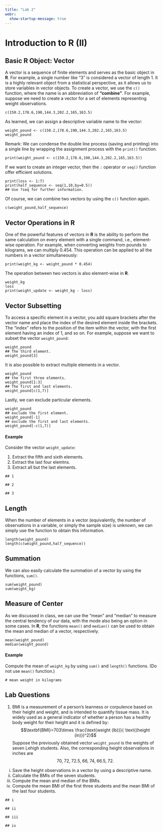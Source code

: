 ```yaml
---
title: "Lab 2"
webr:
  show-startup-message: true
---
```


# Introduction to R (II)

## Basic **R** Object: Vector

A vector is a sequence of finite elements and serves as the basic object in **R**. For example, a single number like "3" is considered a vector of length 1. It is a highly relevant object from a statistical perspective, as it allows us to store variables in vector objects. To create a vector, we use the $\texttt{c()}$ function, where the name is an abbreviation of **"combine"**. For example, suppose we need to create a vector for a set of elements representing weight observations.

```webr-r
c(150.2,178.6,190,144.3,202.2,165,163.5)
```

As learned, we can assign a descriptive variable name to the vector:

```webr-r
weight_pound <- c(150.2,178.6,190,144.3,202.2,165,163.5)
weight_pound
```

Remark: We can condense the double line process (saving and printing) into a single line by wrapping the assignment process with the $\texttt{print()}$ function.

```webr-r
print(weight_pound <- c(150.2,178.6,190,144.3,202.2,165,163.5))
```
If we want to create an integer vector, then the $\texttt{:}$ operator or $\texttt{seq()}$ function offer efficient solutions.
```webr-r
print(loss <- 1:7)
print(half_sequence <- seq(1,10,by=0.5))
## Use ?seq for further information.
```
Of course, we can combine two vectors by using the $\texttt{c()}$ function again.
```webr-r
c(weight_pound,half_sequence)
```

## Vector Operations in **R**

One of the powerful features of vectors in **R** is the ability to perform the same calculation on every element with a single command, i.e., element-wise operation. For example, when converting weights from pounds to kilograms, we can multiply 0.454. This operation can be applied to all the numbers in a vector simultaneously:

```webr-r
print(weight_kg <- weight_pound * 0.454)
```

The operation between two vectors is also element-wise in **R**.

```webr-r
weight_kg
loss
print(weight_update <- weight_kg - loss)
```

## Vector Subsetting

To access a specific element in a vector, you add square brackets after the vector name and place the index of the desired element inside the brackets. The "index" refers to the position of the item within the vector, with the first element having an index of 1, and so on. For example, suppose we want to subset the vector $\texttt{weight\_pound}$:

```webr-r
weight_pound
## The third element.
weight_pound[3]
```

It is also possible to extract multiple elements in a vector.
```webr-r
weight_pound
## the first three elements.
weight_pound[1:3]
## The first and last elements.
weight_pound[c(1,7)]
```
Lastly, we can exclude particular elements.
```webr-r
weight_pound
## exclude the first element.
weight_pound[-1]
## exclude the first and last elements.
weight_pound[-c(1,7)]
```

#### Example

Consider the vector $\texttt{weight\_update}$:

1. Extract the fifth and sixth elements.
2. Extract the last four elemtns.
3. Extract all but the last elements.
```webr-r
## 1

## 2

## 3
```

## Length

When the number of elements in a vector (equivalently, the number of observations in a variable, or simply the sample size) is unknown, we can simply use the \texttt{length()} function to obtain this information.

```webr-r
length(weight_pound)
length(c(weight_pound,half_sequence))
```

## Summation

We can also easily calculate the summation of a vector by using the functions, $\texttt{sum()}$.

```webr-r
sum(weight_pound)
sum(weight_kg)
```


## Measure of Center

As we discussed in class, we can use the "mean" and "median" to measure the central tendency of our data, with the mode also being an option in some cases. In **R**, the functions $\texttt{mean()}$ and $\texttt{median()}$ can be used to obtain the mean and median of a vector, respectively.

```webr-r
mean(weight_pound)
median(weight_pound)
```



#### Example

Compute the mean of $\texttt{weight\_kg}$ by using $\texttt{sum()}$ and $\texttt{length()}$ functions. (Do not use $\texttt{mean()}$ function.)

```webr-r
# mean weight in kilograms

```

## Lab Questions

1.  BMI is a measurement of a person's leanness or corpulence based on their height and weight, and is intended to quantify tissue mass. It is widely used as a general indicator of whether a person has a healthy body weight for their height and it is defined by: $$\textbf{BMI}=703\times \frac{\text{weight (lb)}}{ \text{(height (in)})^2}$$ Suppose the previously obtained vector $\texttt{weight\_pound}$ is the weights of seven Lehigh students. Also, the corresponding height observations in inches are $$70,\;72,\;72.5,\;66,\;74,\;66.5,\;72.$$


<!-- -->

i)  Save the height observations in a vector by using a descriptive name. 
ii) Calculate the BMIs of the seven students.
iii) Compute the mean and median of the BMIs.
iv) Compute the mean BMI of the first three students and the mean BMI of the last four students.

```webr-r
## i

## ii

## iii

## iv
```
<!--
2. People often underreport how frequently they engage in antisocial behaviors like peeing in swimming pools. Urine, beyond being unpleasant, reacts with chlorine to produce toxic chemicals like trichloramine, a common cause of skin irritation for swimmers. Researchers found that the artificial sweetener ACE, which passes through the body unmetabolized and in consistent amounts, can be used to measure the amount of urine in a pool by analyzing ACE concentrations.
Below is a list of ACE concentrations (measured in ng/L) from 15 different pools in the US:
$$ 438,  211,  640,   85,   83,  350,  138,   49,  465,  489,55, 1086,   71, 1058,  247.$$



i) In **R**, create a vector of these data and give it an appropriate name. (Uncomment and use the data.)

ii) What is the mean ACE concentration in these 15 pools?

iii) Since urine contains an average ACE of 4000 ng/ml, we can obtain the urin concentration (ml/L) by dividing each value by 4000 from the ACE concentration data. Compute the urin concentration and it a suitable name.

iv) What is the mean urine concentration (in ml) per liter? 

v) Use R to calculate the average amount of urine (in ml) in a 500,000 L pool.

```webr-r
## i
# 438,211,640,85,83,350,138,49,465,489,55,1086,71,1058,247

## ii

## iii

## iv

## v

```
 -->
